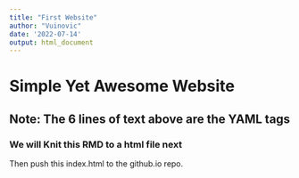 ```yaml
---
title: "First Website"
author: "Vuinovic"
date: '2022-07-14'
output: html_document
---
```



# Simple Yet Awesome Website
## Note: The 6 lines of text above are the YAML tags
### We will Knit this RMD to a html file next
Then push this index.html to the github.io repo.
